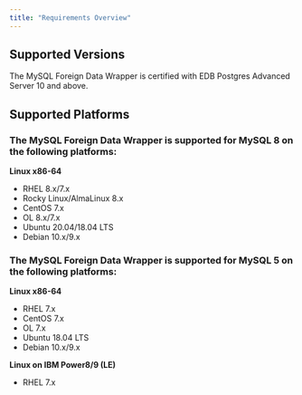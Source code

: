 ```yaml
---
title: "Requirements Overview"
---
```


## Supported Versions

The MySQL Foreign Data Wrapper is certified with EDB Postgres Advanced Server 10 and above.

## Supported Platforms

### The MySQL Foreign Data Wrapper is supported for MySQL 8 on the following platforms:

**Linux x86-64**

-   RHEL 8.x/7.x
-   Rocky Linux/AlmaLinux 8.x
-   CentOS 7.x
-   OL 8.x/7.x
-   Ubuntu 20.04/18.04 LTS
-   Debian 10.x/9.x

### The MySQL Foreign Data Wrapper is supported for MySQL 5 on the following platforms:

**Linux x86-64**

-   RHEL 7.x
-   CentOS 7.x
-   OL 7.x
-   Ubuntu 18.04 LTS
-   Debian 10.x/9.x

**Linux on IBM Power8/9 (LE)**

-   RHEL 7.x
